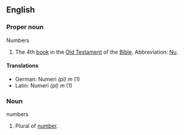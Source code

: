 {{Bible|4|Leviticus|Deuteronomy}}
==English==
===Proper noun===
;Numbers
#The 4th [[book]] in the [[Old Testament]] of the [[Bible]].  Abbreviation: [[Nu]].

====Translations====
*German: Numeri ''(pl)'' ''m'' (1)
*Latin: Numeri ''(pl)'' ''m'' (1)

===Noun===
;numbers
#Plural of [[number]].